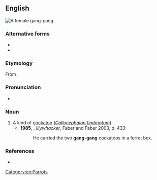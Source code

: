 {{also|gānggāng}}

==English==
[[Image:Gang-gang_female_MJC01.jpg|thumb|right|A female gang-gang.]]
{{wikipedia|Gang-gang Cockatoo}}

===Alternative forms===
* {{l|en|gangan}}
* {{l|en|gang-gang cockatoo}}

===Etymology===
From {{bor|en|wrh|gaŋ-gaŋ}}.

===Pronunciation===
* {{a|UK}} {{IPA|en|/ˈɡaŋɡaŋ/}}

===Noun===
{{en-noun}}

# A kind of [[cockatoo]] (''[[Callocephalon fimbriatum]]'').
#* '''1985''', {{w|Peter Carey}}, ''Illywhacker'', Faber and Faber 2003, p. 433:
#*: He carried the two '''gang-gang''' cockatoos in a ferret box.

===References===
* {{cite-book|author=Dixon, R. M. W., Bruce Moore, W. S. Ramson, Mandy Thomas|year=2006|title=Australian Aboriginal Words in English: Their Origin and Meaning|edition=2nd ed.|publisher=Oxford University Press|isbn=0-19-554073-5|page=85}}

[[Category:en:Parrots]]